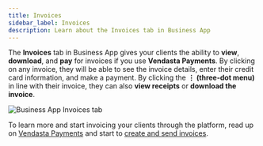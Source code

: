 ```yaml
---
title: Invoices
sidebar_label: Invoices
description: Learn about the Invoices tab in Business App
---
```


The **Invoices** tab in Business App gives your clients the ability to **view**, **download**, and **pay** for invoices if you use **Vendasta Payments**. By clicking on any invoice, they will be able to see the invoice details, enter their credit card information, and make a payment. By clicking the **⋮ (three-dot menu)** in line with their invoice, they can also **view receipts** or **download the invoice**.

![Business App Invoices tab](./img/business-app/invoices.png)

To learn more and start invoicing your clients through the platform, read up on [Vendasta Payments](/commerce/payments/setting-up-vendasta-payments) and start to [create and send invoices](/commerce/invoices/create-and-send-invoices).